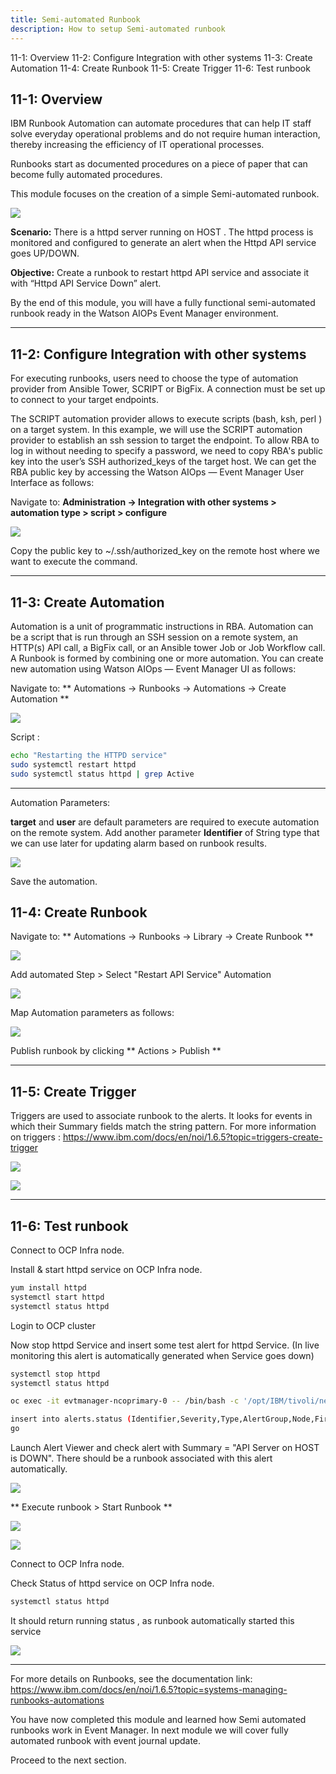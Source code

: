 ```yaml
---
title: Semi-automated Runbook
description: How to setup Semi-automated runbook
---
```


<AnchorLinks>
  <AnchorLink>11-1: Overview</AnchorLink>
  <AnchorLink>11-2: Configure Integration with other systems</AnchorLink>
  <AnchorLink>11-3: Create Automation </AnchorLink>
  <AnchorLink>11-4: Create Runbook</AnchorLink>
  <AnchorLink>11-5: Create Trigger</AnchorLink>
  <AnchorLink>11-6: Test runbook</AnchorLink>
</AnchorLinks>

## 11-1: Overview

IBM Runbook Automation can automate procedures that can help IT staff solve everyday operational problems and do not require human interaction, thereby increasing the efficiency of IT operational processes.

Runbooks start as documented procedures on a piece of paper that can become fully automated procedures. 

This module focuses on the creation of a simple Semi-automated runbook. 

![](images/RunbookLifeCycle.png)

**Scenario:** There is a httpd server running on HOST . The httpd process is monitored and configured to generate an alert when the Httpd API service goes UP/DOWN.

**Objective:** Create a runbook to restart httpd API service and associate it with “Httpd API Service Down” alert.

By the end of this module, you will have a fully functional semi-automated runbook ready in the Watson AIOPs Event Manager environment.
 

***

## 11-2: Configure Integration with other systems

For executing runbooks, users need to choose the type of automation provider from  Ansible Tower, SCRIPT or  BigFix.  A connection must be set up to connect to your target endpoints.

The SCRIPT automation provider allows to execute scripts (bash, ksh, perl ) on a target system. In this example, we will use the SCRIPT automation provider to establish an ssh session to target the endpoint. To allow RBA to log in without needing to specify a password, we need to copy RBA's public key into the user’s SSH authorized_keys of the target host. We can get the RBA public key by accessing the Watson AIOps — Event Manager User Interface as follows:

Navigate to:  **Administration → Integration with other systems > automation type > script > configure**

![](images/RB_script_conn_configure.png)

Copy the public key to ~/.ssh/authorized_key  on the remote host where we want to execute the command.

***

## 11-3: Create Automation 

Automation is a unit of programmatic instructions in RBA. Automation can be a script that is run through an SSH session on a remote system, an HTTP(s) API call, a BigFix call, or an Ansible tower Job or Job Workflow call.  A Runbook is formed by combining one or more automation. You can create new automation using Watson AIOps — Event Manager UI as follows:

Navigate to:  ** Automations → Runbooks → Automations → Create Automation **

![](images/RB_Create_automation.png)

Script :

```sh
echo "Restarting the HTTPD service"
sudo systemctl restart httpd
sudo systemctl status httpd | grep Active
```
***
Automation Parameters:

**target**  and **user** are default parameters are required to execute automation on the remote system. Add another parameter **Identifier** of String type that we can use later for updating alarm based on runbook results.

![](images/RB_Automation_Params.png)

Save the automation. 

## 11-4: Create Runbook

Navigate to: ** Automations → Runbooks → Library → Create Runbook **

![](images/RB_Create_RB.png)

Add automated Step > Select "Restart API Service" Automation

![](images/RB_Create_RB_add_auto.png)


Map Automation parameters as follows:

![](images/RB_Create_RB_map_params.png)

Publish runbook by clicking ** Actions > Publish **

***

## 11-5: Create Trigger

Triggers are used to associate runbook to the alerts.  It looks for events in which their Summary fields match the string pattern.
For more information on triggers : https://www.ibm.com/docs/en/noi/1.6.5?topic=triggers-create-trigger

![](images/RB_Create_Trigger.png)


![](images/RB_Create_Trigger_assign_RB.png)

***

## 11-6: Test runbook

Connect to OCP Infra node.

Install & start httpd service on OCP Infra node.

```sh
yum install httpd
systemctl start httpd
systemctl status httpd
```

Login to OCP cluster

Now stop httpd Service and insert some test alert for httpd Service. (In live monitoring this alert is automatically generated when Service goes down)

```sh
systemctl stop httpd
systemctl status httpd
```

```sh
oc exec -it evtmanager-ncoprimary-0 -- /bin/bash -c '/opt/IBM/tivoli/netcool/omnibus/bin/nco_sql -server AGG_P -user root -pass $OMNIBUS_ROOT_PWD'
```

```sh
insert into alerts.status (Identifier,Severity,Type,AlertGroup,Node,FirstOccurrence,LastOccurrence,Manager,Class,Summary) values('Demo API Server <HOSTNAME> 1',5,1,'Demo','<HOSTNAME>',getdate,getdate,'Tivoli EIF Probe',6601,'API Server on <HOST>:<PORT> is DOWN');
go
```


Launch Alert Viewer and check alert with Summary = "API Server on HOST is DOWN". There should be a runbook associated with this alert automatically.

![](images/RB_Test.png)


** Execute runbook > Start Runbook **

![](images/RB_Run_runbook.png)

![](images/RB_exe_result.png)

Connect to OCP Infra node.

Check Status of httpd  service on OCP Infra node.

```sh
systemctl status httpd
```

It should return running status , as runbook automatically started this service 

![](images/RB_result_output.png)

***

For more details on Runbooks, see the documentation link: https://www.ibm.com/docs/en/noi/1.6.5?topic=systems-managing-runbooks-automations

You have now completed this module and learned how Semi automated runbooks work in Event Manager. In next module we will cover fully automated runbook with event journal update.


Proceed to the next section.
